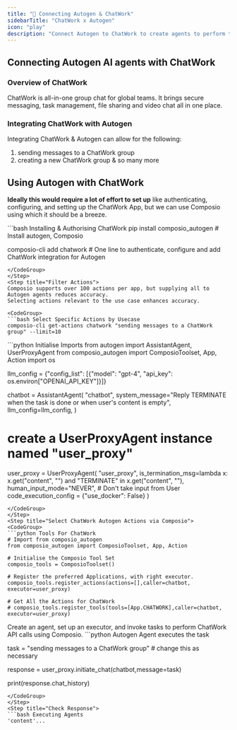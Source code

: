```yaml
---
title: "🚀 Connecting Autogen & ChatWork"
sidebarTitle: "ChatWork x Autogen"
icon: "play"
description: "Connect Autogen to ChatWork to create agents to perform tasks using natural language"
---
```


## Connecting Autogen AI agents with ChatWork

### Overview of ChatWork

ChatWork is all-in-one group chat for global teams. It brings secure messaging, task management, file sharing and video chat all in one place.

### Integrating ChatWork with Autogen

Integrating ChatWork & Autogen can allow for the following:

1. sending messages to a ChatWork group
2. creating a new ChatWork group
& so many more

## Using Autogen with ChatWork

<Steps>
<Step title="Setting Up the Environment">

**Ideally this would require a lot of effort to set up** like authenticating, configuring, and setting up the ChatWork App, but we can use Composio using which it should be a breeze.

<CodeGroup>
```bash Installing & Authorising ChatWork
pip install composio_autogen # Install autogen, Composio 

composio-cli add chatwork # One line to authenticate, configure and add ChatWork integration for Autogen
```
</CodeGroup>
</Step>
<Step title="Filter Actions">
Composio supports over 100 actions per app, but supplying all to Autogen agents reduces accuracy.
Selecting actions relevant to the use case enhances accuracy.

<CodeGroup>
```bash Select Specific Actions by Usecase
composio-cli get-actions chatwork "sending messages to a ChatWork group" --limit=10
```
</CodeGroup>

</Step>
<Step title="Import Base Packages">

<CodeGroup>
```python Initialise Imports
from autogen import AssistantAgent, UserProxyAgent
from composio_autogen import ComposioToolset, App, Action
import os

llm_config = {"config_list": [{"model": "gpt-4", "api_key": os.environ["OPENAI_API_KEY"]}]}

chatbot = AssistantAgent(
    "chatbot",
    system_message="Reply TERMINATE when the task is done or when user's content is empty",
    llm_config=llm_config,
)

# create a UserProxyAgent instance named "user_proxy"
user_proxy = UserProxyAgent(
    "user_proxy",
    is_termination_msg=lambda x: x.get("content", "") and "TERMINATE" in x.get("content", ""),
    human_input_mode="NEVER", # Don't take input from User
    code_execution_config = {"use_docker": False}
)
```
</CodeGroup>
</Step>
<Step title="Select ChatWork Autogen Actions via Composio">
<CodeGroup>
```python Tools For ChatWork
# Import from composio_autogen
from composio_autogen import ComposioToolset, App, Action

# Initialise the Composio Tool Set
composio_tools = ComposioToolset()

# Register the preferred Applications, with right executor. 
composio_tools.register_actions(actions=[],caller=chatbot, executor=user_proxy)

# Get All the Actions for ChatWork
# composio_tools.register_tools(tools=[App.CHATWORK],caller=chatbot, executor=user_proxy) 
```
</CodeGroup>
</Step>
<Step title="Execute the Agent">
Create an agent, set up an executor, and invoke tasks to perform ChatWork API calls using Composio. 
<CodeGroup>
```python Autogen Agent executes the task

task = "sending messages to a ChatWork group" # change this as necessary

response = user_proxy.initiate_chat(chatbot,message=task)

print(response.chat_history)
```
</CodeGroup>
</Step>
<Step title="Check Response">
```bash Executing Agents
'content'...
```
</Step>
</Steps>
